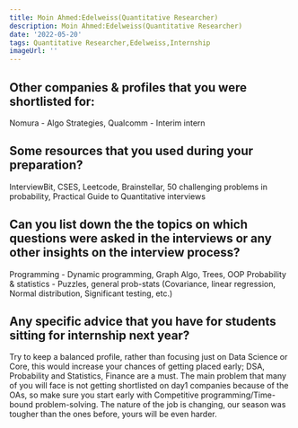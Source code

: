 ```yaml
---
title: Moin Ahmed:Edelweiss(Quantitative Researcher)
description: Moin Ahmed:Edelweiss(Quantitative Researcher)
date: '2022-05-20'
tags: Quantitative Researcher,Edelweiss,Internship
imageUrl: ''
---
```


## Other companies & profiles that you were shortlisted for:
Nomura - Algo Strategies, Qualcomm - Interim intern

## Some resources that you used during your preparation?
InterviewBit, CSES, Leetcode, Brainstellar, 50 challenging problems in probability, Practical Guide to Quantitative interviews

## Can you list down the the topics on which questions were asked in the interviews or any other insights on the interview process?
Programming - Dynamic programming, Graph Algo, Trees, OOP
Probability & statistics - Puzzles, general prob-stats (Covariance, linear regression, Normal distribution, Significant testing, etc.)
## Any specific advice that you have for students sitting for internship next year?
Try to keep a balanced profile, rather than focusing just on Data Science or Core, this would increase your chances of getting placed early; DSA, Probability and Statistics, Finance are a must. 
The main problem that many of you will face is not getting shortlisted on day1 companies because of the OAs, so make sure you start early with Competitive programming/Time-bound problem-solving.
The nature of the job is changing, our season was tougher than the ones before, yours will be even harder.

